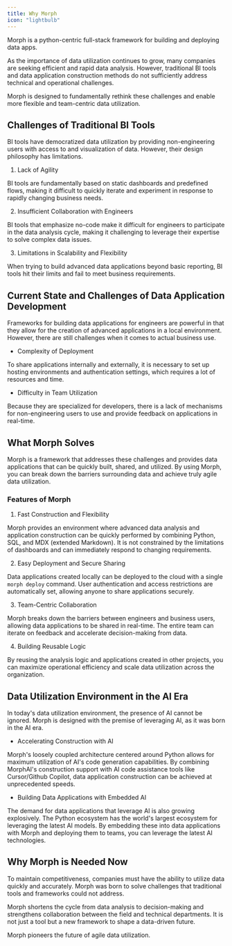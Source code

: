 ```yaml
---
title: Why Morph
icon: "lightbulb"
---
```

Morph is a python-centric full-stack framework for building and deploying data apps.

As the importance of data utilization continues to grow, many companies are seeking efficient and rapid data analysis. However, traditional BI tools and data application construction methods do not sufficiently address technical and operational challenges.

Morph is designed to fundamentally rethink these challenges and enable more flexible and team-centric data utilization.

## Challenges of Traditional BI Tools

BI tools have democratized data utilization by providing non-engineering users with access to and visualization of data. However, their design philosophy has limitations.

1. Lack of Agility

BI tools are fundamentally based on static dashboards and predefined flows, making it difficult to quickly iterate and experiment in response to rapidly changing business needs.

2. Insufficient Collaboration with Engineers

BI tools that emphasize no-code make it difficult for engineers to participate in the data analysis cycle, making it challenging to leverage their expertise to solve complex data issues.

3. Limitations in Scalability and Flexibility

When trying to build advanced data applications beyond basic reporting, BI tools hit their limits and fail to meet business requirements.

## Current State and Challenges of Data Application Development

Frameworks for building data applications for engineers are powerful in that they allow for the creation of advanced applications in a local environment. However, there are still challenges when it comes to actual business use.
- Complexity of Deployment

To share applications internally and externally, it is necessary to set up hosting environments and authentication settings, which requires a lot of resources and time.

- Difficulty in Team Utilization

Because they are specialized for developers, there is a lack of mechanisms for non-engineering users to use and provide feedback on applications in real-time.

## What Morph Solves

Morph is a framework that addresses these challenges and provides data applications that can be quickly built, shared, and utilized. By using Morph, you can break down the barriers surrounding data and achieve truly agile data utilization.

### Features of Morph

1. Fast Construction and Flexibility

Morph provides an environment where advanced data analysis and application construction can be quickly performed by combining Python, SQL, and MDX (extended Markdown). It is not constrained by the limitations of dashboards and can immediately respond to changing requirements.

2. Easy Deployment and Secure Sharing

Data applications created locally can be deployed to the cloud with a single `morph deploy` command. User authentication and access restrictions are automatically set, allowing anyone to share applications securely.

3. Team-Centric Collaboration

Morph breaks down the barriers between engineers and business users, allowing data applications to be shared in real-time. The entire team can iterate on feedback and accelerate decision-making from data.

4. Building Reusable Logic

By reusing the analysis logic and applications created in other projects, you can maximize operational efficiency and scale data utilization across the organization.

## Data Utilization Environment in the AI Era

In today's data utilization environment, the presence of AI cannot be ignored. Morph is designed with the premise of leveraging AI, as it was born in the AI era.

- Accelerating Construction with AI

Morph's loosely coupled architecture centered around Python allows for maximum utilization of AI's code generation capabilities. By combining MorphAI's construction support with AI code assistance tools like Cursor/Github Copilot, data application construction can be achieved at unprecedented speeds.

- Building Data Applications with Embedded AI

The demand for data applications that leverage AI is also growing explosively. The Python ecosystem has the world's largest ecosystem for leveraging the latest AI models. By embedding these into data applications with Morph and deploying them to teams, you can leverage the latest AI technologies.

## Why Morph is Needed Now

To maintain competitiveness, companies must have the ability to utilize data quickly and accurately. Morph was born to solve challenges that traditional tools and frameworks could not address.

Morph shortens the cycle from data analysis to decision-making and strengthens collaboration between the field and technical departments. It is not just a tool but a new framework to shape a data-driven future.

Morph pioneers the future of agile data utilization.